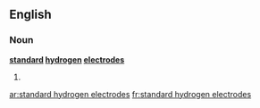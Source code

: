 ==English==

===Noun===
'''[[standard]] [[hydrogen]] [[electrode]]s'''

# {{plural of|[[standard hydrogen electrode]]}}

[[ar:standard hydrogen electrodes]]
[[fr:standard hydrogen electrodes]]